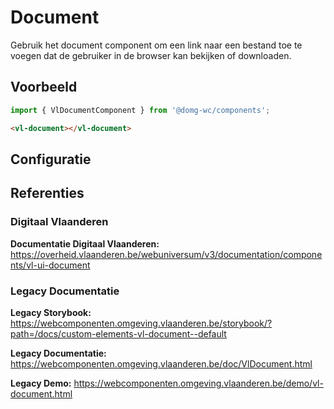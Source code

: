 
# Document

Gebruik het document component om een link naar een bestand toe te voegen dat de gebruiker in de browser kan bekijken of downloaden.

## Voorbeeld

```js
import { VlDocumentComponent } from '@domg-wc/components';
```

```html
<vl-document></vl-document>
```

<DocsStory id="components-document--document-default" />

## Configuratie

<ArgsTable story={PRIMARY_STORY} />

## Referenties

### Digitaal Vlaanderen

**Documentatie Digitaal Vlaanderen:** https://overheid.vlaanderen.be/webuniversum/v3/documentation/components/vl-ui-document

### Legacy Documentatie

**Legacy Storybook:** https://webcomponenten.omgeving.vlaanderen.be/storybook/?path=/docs/custom-elements-vl-document--default

**Legacy Documentatie:** https://webcomponenten.omgeving.vlaanderen.be/doc/VlDocument.html

**Legacy Demo:** https://webcomponenten.omgeving.vlaanderen.be/demo/vl-document.html
